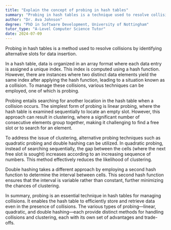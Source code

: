 ```yaml
---
title: "Explain the concept of probing in hash tables"
summary: "Probing in hash tables is a technique used to resolve collisions by finding alternative slots for inserting data."
author: "Dr. Ava Johnson"
degree: "PhD in Software Development, University of Nottingham"
tutor_type: "A-Level Computer Science Tutor"
date: 2024-07-09
---
```


Probing in hash tables is a method used to resolve collisions by identifying alternative slots for data insertion.

In a hash table, data is organized in an array format where each data entry is assigned a unique index. This index is computed using a hash function. However, there are instances where two distinct data elements yield the same index after applying the hash function, leading to a situation known as a collision. To manage these collisions, various techniques can be employed, one of which is probing.

Probing entails searching for another location in the hash table when a collision occurs. The simplest form of probing is linear probing, where the hash table is examined sequentially to locate an empty slot. However, this approach can result in clustering, where a significant number of consecutive elements group together, making it challenging to find a free slot or to search for an element.

To address the issue of clustering, alternative probing techniques such as quadratic probing and double hashing can be utilized. In quadratic probing, instead of searching sequentially, the gap between the cells (where the next free slot is sought) increases according to an increasing sequence of numbers. This method effectively reduces the likelihood of clustering.

Double hashing takes a different approach by employing a second hash function to determine the interval between cells. This second hash function ensures that the interval is variable rather than constant, further minimizing the chances of clustering.

In summary, probing is an essential technique in hash tables for managing collisions. It enables the hash table to efficiently store and retrieve data even in the presence of collisions. The various types of probing—linear, quadratic, and double hashing—each provide distinct methods for handling collisions and clustering, each with its own set of advantages and trade-offs.
    